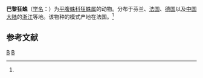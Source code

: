 {{Speciesbox
| taxon = Zelotes lutetianus
| binomial_authority = (C.L.Koch, 1866)<ref name='id14419'>{{cite web| url =http://www.bioinfo.cn/db05/BjdwSpecies.php?action=view&id=14419| title =巴黎狂蛛| work =《中国动物物种编目数据库》| publisher =中国科学院微生物研究所| author =中国科学院动物研究所| accessdate =2009-04-28| deadurl =yes| archiveurl =https://web.archive.org/web/20160305034945/http://www.bioinfo.cn/db05/BjdwSpecies.php?action=view&id=14419| archivedate =2016-03-05}}</ref>
}}

'''巴黎狂蛛'''（[[学名|学名]]：{{lang|la|''Zelotes lutetianus''}}）为[[平腹蛛科|平腹蛛科]][[狂蛛属|狂蛛属]]的动物。分布于芬兰、[[法国|法国]]、[[德国|德国]]以及[[中国大陆|中国大陆]]的[[浙江|浙江]]等地。该物种的模式产地在法国。<ref name='id14419'/>

== 参考文献 ==
{{reflist}}

{{taxonbar}}
[[Category:_1866年描述的动物|B]]
[[Category:狂蛛属|B]]